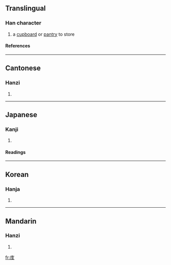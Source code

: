 ==Translingual==
===Han character===
{{Han char|rn=53|rad=广|as=04|sn=7|four=0024<sub>7</sub>|canj=戈十水 (IJE), X戈十水 (XIJE)}}
# a [[cupboard]] or [[pantry]] to store
====References====
{{Han ref|kx=0343.270|dkj=09245|dj=0653.140|hdz=20873.210|uh=5E8B|ud=24203|bh=CACD|bd=51917}}
----
==Cantonese==
===Hanzi===
{{yue-hanzi|jyut=|y=[[gei2]], [[gwai2]]}}
# {{defn|Cantonese}}
----
==Japanese==
===Kanji===
{{ja-kanji|grade=|rs=广04}}
# {{defn|Japanese}} 
====Readings====
{{ja-readings|on=[[き]] (ki)|kun=[[とだな]] (todana)}}
----
==Korean==
===Hanja===
{{ko-hanja|hangeul=기|rv=gi|mr=ki}}
# {{defn|Korean}}
----
==Mandarin==
===Hanzi===
{{cmn-hanzi|pin=[[guǐ]] ([[gui3]])|wg=[[kuei3|kuei<sup>3</sup>]]}}
# {{defn|Mandarin}}

[[fr:庋]]